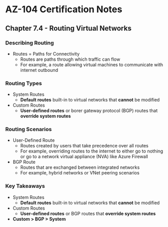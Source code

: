 # AZ-104 Certification Notes
## Chapter 7.4 - Routing Virtual Networks

### Describing Routing
* Routes = Paths for Connectivity
	* Routes are paths through which traffic can flow
	* For example, a route allowing virtual machines to communicate with internet outbound

### Routing Types
* System Routes
	* **Default routes** built-in to virtual networks that **cannot** be modified
* Custom Routes
	* **User-defined routes** or borer gateway protocol (BGP) routes that **override system routes**

### Routing Scenarios
* User-Defined Route
	* Routes created by users that take precedence over all routes
	* For example, overriding routes to the internet to either go to nothing or go to a network virtual appliance (NVA) like Azure Firewall
* BGP Route
	* Routes that are exchanged between integrated networks
	* For example, hybrid networks or VNet peering scenarios

### Key Takeaways
* System Routes
	* **Default routes** built-in to virtual networks that **cannot** be modified
* Custom Routes
	* **User-defined routes** or BGP routes that **override system routes**
* **Custom > BGP > System**